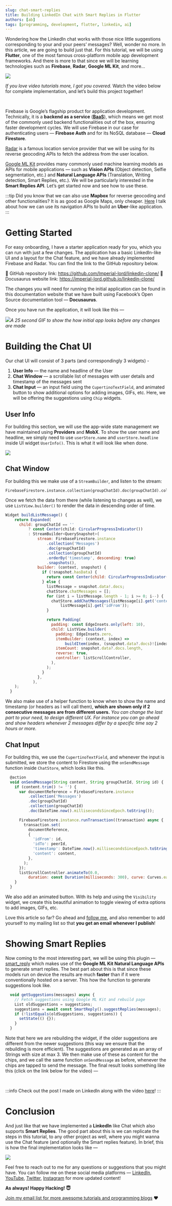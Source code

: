 ```yaml
---
slug: chat-smart-replies
title: Building LinkedIn Chat with Smart Replies in Flutter
authors: [ab]
tags: [programming, development, flutter, linkedin, ai]
---
```



Wondering how the LinkedIn chat works with those nice little suggestions corresponding to your and your peers’ messages? Well, wonder no more. In this article, we are going to build just that. For this tutorial, we will be using **Flutter**, one of the most famous cross-platform mobile app development frameworks. And there is more to that since we will be learning technologies such as **Firebase**, **Radar**, **Google ML Kit**, and more…

![](https://miro.medium.com/max/1400/1*JPkVxDrgjLxA25s9U70rJA.png)

_If you love video tutorials more, I got you covered._ Watch the video below for complete implementation, and let’s build this project together!

<ReactPlayer controls url='https://youtu.be/6KfpMSPGUeA' />
<br />

Firebase is Google’s flagship product for application development. Technically, it is a **backend as a service** ([**BaaS**](https://blog.back4app.com/backend-as-a-service-firebase/)), which means we get most of the commonly used backend functionalities out of the box, ensuring faster development cycles. We will use Firebase in our case for authenticating users — **Firebase Auth** and for its NoSQL database — **Cloud Firestore**.

[Radar](https://radar.com) is a famous location service provider that we will be using for its reverse geocoding APIs to fetch the address from the user location.

[Google ML Kit](https://developers.google.com/ml-kit) provides many commonly used machine learning models as APIs for mobile applications — such as **Vision APIs** (Object detection, Selfie segmentation, etc.) and **Natural Language APIs** (Translation, Writing detection, Smart Replies, etc.). We will be particularly interested in the **Smart Replies API**. Let’s get started now and see how to use these.

:::tip
Did you know that we can also use **Mapbox** for reverse geocoding and other functionalities? It is as good as Google Maps, only cheaper. [Here](https://medium.com/nerd-for-tech/turn-by-turn-navigation-with-mapbox-16f874567b3c) I talk about how we can use its navigation APIs to build an **Uber**\-like application.
:::

# Getting Started

For easy onboarding, I have a starter application ready for you, which you can run with just a few changes. The application has a basic LinkedIn-like UI and a layout for the Chat feature, and we have already implemented Firebase and Radar. You can find the link to the GitHub repository below.


<Tabs>
  <TabItem value='github' label='GitHub' default>
    🐙 GitHub repository link:
    <a href='https://github.com/Imperial-lord/linkedin-clone/'> https://github.com/Imperial-lord/linkedin-clone/</a>
  </TabItem>
  <TabItem value='docusaurus' label='Docusaurus'>
    📜 Docusaurus website link:
    <a href='https://imperial-lord.github.io/linkedin-clone/'> https://imperial-lord.github.io/linkedin-clone/</a>
  </TabItem>
</Tabs>

The changes you will need for running the initial application can be found in this documentation website that we have built using Facebook’s Open Source documentation tool — **Docusaurus**.

Once you have run the application, it will look like this —

![](https://miro.medium.com/max/1400/1*MnFRTHca7Ta2aI3F7CInCA.gif)_A 25 second GIF to show the how initial app looks before any changes are made_

# Building the Chat UI

Our chat UI will consist of 3 parts (and correspondingly 3 widgets) -

1.  **User Info** — the name and headline of the User
2.  **Chat Window** — a scrollable list of messages with user details and timestamp of the messages sent
3.  **Chat Input** — an input field using the `CupertinoTextField`, and animated button to show additional options for adding images, GIFs, etc. Here, we will be offering the suggestions using `Chip` widgets.

## User Info

For building this section, we will use the app-wide state management we have maintained using **Providers** and **MobX**. To show the user name and headline, we simply need to use `userStore.name` and `userStore.headline` inside UI widget `UserInfo()`. This is what it will look like when done.

![](https://miro.medium.com/max/1400/1*8ZBCcE0p7DFbdRCN8ZavXw.png)

## Chat Window

For building this we make use of a `StreamBuilder`, and listen to the stream:

```
FirebaseFirestore.instance.collection(groupChatId).doc(groupChatId).collection().snapshots()
```

Once we fetch the data from there (while listening to changes as well), we use `ListView.builder()` to render the data in descending order of time.

```js title="chat_window.dart"
Widget buildListMessage() {
    return Expanded(
      child: groupChatId == ''
          ? const Center(child: CircularProgressIndicator())
          : StreamBuilder<QuerySnapshot>(
              stream: FirebaseFirestore.instance
                  .collection('Messages')
                  .doc(groupChatId)
                  .collection(groupChatId)
                  .orderBy('timestamp', descending: true)
                  .snapshots(),
              builder: (context, snapshot) {
                if (!snapshot.hasData) {
                  return const Center(child: CircularProgressIndicator());
                } else {
                  listMessage = snapshot.data!.docs;
                  chatStore.chatMessages = [];
                  for (int i = listMessage.length - 1; i >= 0; i--) {
                    chatStore.addChatMessages(listMessage[i].get('content'),
                        listMessage[i].get('idFrom'));
                  }

                  return Padding(
                    padding: const EdgeInsets.only(left: 10),
                    child: ListView.builder(
                      padding: EdgeInsets.zero,
                      itemBuilder: (context, index) =>
                          buildItem(index, (snapshot.data?.docs)![index]),
                      itemCount: snapshot.data?.docs.length,
                      reverse: true,
                      controller: listScrollController,
                    ),
                  );
                }
              },
            ),
    );
  }
```

We also make use of a helper function to know when to show the name and timestamp (or headers as I will call them), **which are shown only if 2 consecutive messages are from different users.** _You can change the last part to your need, to design different UX. For instance you can go ahead and show headers whenever 2 messages differ by a specific time say 2 hours or more._

## Chat Input

For building this, we use the `CupertinoTextField`, and whenever the input is submitted, we store the content to Firestore using the `onSendMessage` function inside `ChatStore`, which looks like this.

```js title="chat_window.dart"
  @action
  void onSendMessage(String content, String groupChatId, String id) {
    if (content.trim() != '') {
      var documentReference = FirebaseFirestore.instance
          .collection('Messages')
          .doc(groupChatId)
          .collection(groupChatId)
          .doc(DateTime.now().millisecondsSinceEpoch.toString());

      FirebaseFirestore.instance.runTransaction((transaction) async {
        transaction.set(
          documentReference,
          {
            'idFrom': id,
            'idTo': peerId,
            'timestamp': DateTime.now().millisecondsSinceEpoch.toString(),
            'content': content,
          },
        );
      });
      listScrollController.animateTo(0.0,
          duration: const Duration(milliseconds: 300), curve: Curves.easeOut);
    }
  }
```

We also add an animated button. With its help and using the `Visibility` widget, we create this beautiful animation to toggle viewing of extra options to add images, GIFs, etc.

Love this article so far? Go ahead and [follow me](https://medium.com/@absatyaprakash01), and also remember to add yourself to my mailing list so that **you get an email whenever I publish**!

# Showing Smart Replies

Now coming to the most interesting part, we will be using this plugin — [smart_reply](https://pub.dev/packages/smart_reply) which makes use of the **Google ML Kit Natural Language APIs** to generate smart replies. The best part about this is that since these models run on device the results are much **faster** than if it were conventionally hosted on a server. This how the function to generate suggestions look like.

```js title="chat_suggestions.dart"
  void getSuggestions(messages) async {
    // Fetch suggestions using Google ML Kit and rebuild page
    List oldSuggestions = suggestions;
    suggestions = await const SmartReply().suggestReplies(messages);
    if (!listEquals(oldSuggestions, suggestions)) {
      setState(() {});
    }
  }
```

Note that here we are rebuilding the widget, if the older suggestions are different from the newer suggestions (this way we ensure that the rebuilding is more efficient). The suggestions are generated as an array of Strings with size at max 3. We then make use of these as content for the chips, and we call the same function `onSendMessage` as before, whenever the chips are tapped to send the message. The final result looks something like this (click on the link below for the video) —

<ReactPlayer controls url={finalDemo} height='100%' width='100%' />
<br />

:::info
Check out the post I made on LinkedIn along with the video [here](https://www.linkedin.com/feed/update/urn:li:activity:6906414938382856192/)!
:::

# Conclusion

And just like that we have implemented a **LinkedIn** like Chat which also supports **Smart Replies**. The good part about this is we can replicate the steps in this tutorial, to any other project as well, where you might wanna use the Chat feature (and optionally the Smart replies feature). In brief, this is how the final implementation looks like —

![](https://miro.medium.com/max/1400/1*DmU9QQoZE7cyiw4Ej2YvZA.png)

Feel free to reach out to me for any questions or suggestions that you might have. You can follow me on these social media platforms — [LinkedIn](https://www.linkedin.com/in/ab-satyaprakash/), [YouTube](https://www.youtube.com/channel/UCJ6D0HS8c9Il-eX5lGbAyGg), [Twitter](https://twitter.com/AbSatyaprakash), [Instagram](https://www.instagram.com/absatyaprakash/) for more updated content!

**As always! Happy Hacking! 😇**

[Join my email list for more awesome tutorials and programming blogs](https://absatyaprakash01.medium.com/subscribe) ❤️
